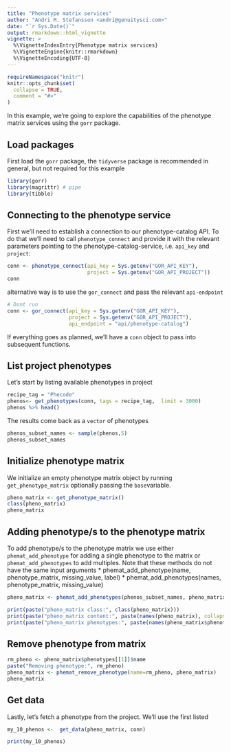 ```yaml
---
title: "Phenotype matrix services"
author: "Andri M. Stefansson <andri@genuitysci.com>"
date: "`r Sys.Date()`"
output: rmarkdown::html_vignette
vignette: >
  %\VignetteIndexEntry{Phenotype matrix services}
  %\VignetteEngine{knitr::rmarkdown}
  %\VignetteEncoding{UTF-8}
---
```


```r
requireNamespace("knitr")
knitr::opts_chunk$set(
  collapse = TRUE,
  comment = "#>"
)
```

In this example, we're going to explore the capabilities of the phenotype matrix services using the `gorr` package. 

## Load packages

First load the `gorr` package, the `tidyverse` package is recommended in general, but not required for this example

```r
library(gorr)
library(magrittr) # pipe
library(tibble) 
```

## Connecting to the phenotype service

First we'll need to establish a connection to our phenotype-catalog API. To do that we'll need to call `phenotype_connect` and provide it with the relevant parameters pointing to the phenotype-catalog-service, i.e. `api_key` and `project`:


```r
conn <- phenotype_connect(api_key = Sys.getenv("GOR_API_KEY"),
                          project = Sys.getenv("GOR_API_PROJECT"))
conn
```

alternative way is to use the `gor_connect` and pass the relevant `api-endpoint`

```r
# Dont run
conn <- gor_connect(api_key = Sys.getenv("GOR_API_KEY"),
                    project = Sys.getenv("GOR_API_PROJECT"),
                    api_endpoint = "api/phenotype-catalog")
```

If everything goes as planned, we'll have a `conn` object to pass into subsequent functions.

## List project phenotypes

Let's start by listing available phenotypes in project

```r
recipe_tag = "Phecode"
phenos<- get_phenotypes(conn, tags = recipe_tag,  limit = 3000)
phenos %>% head()
```

The results come back as a `vector` of phenotypes

```r
phenos_subset_names <- sample(phenos,5)
phenos_subset_names 
```

## Initialize phenotype matrix

We initialize an empty phenotype matrix object by running `get_phenotype_matrix` optionally passing the `base`variable.

```r
pheno_matrix <- get_phenotype_matrix()
class(pheno_matrix)
pheno_matrix
```

## Adding phenotype/s to the phenotype matrix

To add phenotype/s to the phenotype matrix we use either `phemat_add_phenotype` for adding a single phenotype to the matrix or `phemat_add_phenotypes` to add multiples.
Note that these methods do not have the same input arguments
* phemat_add_phenotype(name, phenotype_matrix, missing_value, label)
* phemat_add_phenotypes(names, phenotype_matrix, missing_value)

```r
pheno_matrix <- phemat_add_phenotypes(phenos_subset_names, pheno_matrix,  missing_value = '-99') 
```

```r
print(paste("pheno_matrix class:", class(pheno_matrix)))
print(paste("pheno_matrix content:", paste(names(pheno_matrix), collapse =  ", ")))
print(paste("pheno_matrix phenotypes:", paste(names(pheno_matrix$phenotypes), collapse =  ", ")))
```

## Remove phenotype from matrix

```r
rm_pheno <- pheno_matrix$phenotypes[[1]]$name
paste("Removing phenotype:", rm_pheno)
pheno_matrix <- phemat_remove_phenotype(name=rm_pheno, pheno_matrix)
pheno_matrix

```



## Get data

Lastly, let's fetch a phenotype from the project. We'll use the first listed 

```r
my_10_phenos <-  get_data(pheno_matrix, conn)
```

```r
print(my_10_phenos)
```

